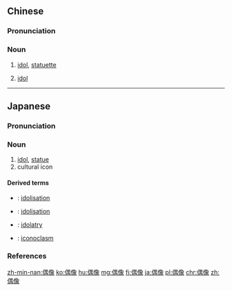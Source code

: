 ==Chinese==
{{zh-forms}}

===Pronunciation===
{{zh-pron
|m=ǒuxiàng
|c=ngau5 zoeng6
|h=pfs=ngiéu-siong
|mn=qz:gió-siǒng/tw,xm:ngó͘-siōng/zz:ngó͘-chhiāng
|cat=n
}}

===Noun===
{{zh-noun}}

# [[idol]], [[statuette]]
# {{lb|zh|figurative}} [[idol]] {{gloss|person}}
----

==Japanese==
{{ja-kanjitab|ぐう|ぞう|yomi=o}}

===Pronunciation===
{{ja-pron|yomi=o|ぐうぞう|acc=0|acc_ref=DJR,NHK}}

===Noun===
{{ja-noun|ぐうぞう|hhira=ぐうざう}}

# [[idol]], [[statue]]
# cultural icon

====Derived terms====
{{der-top}}
* {{ja-r|偶像化|ぐうぞうか}}: [[idolisation]]
* {{ja-r|偶像視|ぐうぞうし}}: [[idolisation]]
* {{ja-r|偶像崇拝|ぐうぞうすうはい}}: [[idolatry]]
* {{ja-r|偶像破壊|ぐうぞうはかい}}: [[iconoclasm]]
{{der-bottom}}

===References===
<references/>

[[zh-min-nan:偶像]]
[[ko:偶像]]
[[hu:偶像]]
[[mg:偶像]]
[[fj:偶像]]
[[ja:偶像]]
[[pl:偶像]]
[[chr:偶像]]
[[zh:偶像]]